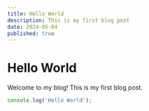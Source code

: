 ```yaml
---
title: Hello World
description: This is my first blog post
date: 2024-05-04
published: true
---
```


# Hello World

Welcome to my blog! This is my first blog post.

``` javascript
console.log('Hello World');
```